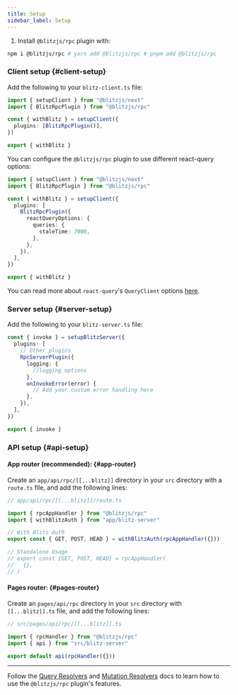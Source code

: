 ```yaml
---
title: Setup
sidebar_label: Setup
---
```


1. Install `@blitzjs/rpc` plugin with:

```bash
npm i @blitzjs/rpc # yarn add @blitzjs/rpc # pnpm add @blitzjs/rpc
```

### Client setup {#client-setup}

Add the following to your `blitz-client.ts` file:

```typescript
import { setupClient } from "@blitzjs/next"
import { BlitzRpcPlugin } from "@blitzjs/rpc"

const { withBlitz } = setupClient({
  plugins: [BlitzRpcPlugin()],
})

export { withBlitz }
```

You can configure the `@blitzjs/rpc` plugin to use different react-query
options:

```typescript
import { setupClient } from "@blitzjs/next"
import { BlitzRpcPlugin } from "@blitzjs/rpc"

const { withBlitz } = setupClient({
  plugins: [
    BlitzRpcPlugin({
      reactQueryOptions: {
        queries: {
          staleTime: 7000,
        },
      },
    }),
  ],
})

export { withBlitz }
```

You can read more about `react-query`'s `QueryClient` options
[here](https://react-query.tanstack.com/reference/QueryClient).

### Server setup {#server-setup}

Add the following to your `blitz-server.ts` file:

```ts
const { invoke } = setupBlitzServer({
  plugins: [
    // Other plugins
    RpcServerPlugin({
      logging: {
        //logging options
      },
      onInvokeError(error) {
        // Add your custom error handling here
      },
    }),
  ],
})

export { invoke }
```

### API setup {#api-setup}

#### App router (recommended): {#app-router}

Create an `app/api/rpc/[[...blitz]]` directory in your `src` directory
with a `route.ts` file, and add the following lines:

```ts
// app/api/rpc/[[...blitz]]/route.ts

import { rpcAppHandler } from "@blitzjs/rpc"
import { withBlitzAuth } from "app/blitz-server"

// With Blitz Auth
export const { GET, POST, HEAD } = withBlitzAuth(rpcAppHandler({}))

// Standalone Usage
// export const {GET, POST, HEAD} = rpcAppHandler(
//   {},
// )
```

#### Pages router: {#pages-router}

Create an `pages/api/rpc` directory in your `src` directory with
`[[...blitz]].ts` file, and add the following lines:

```ts
// src/pages/api/rpc/[[...blitz]].ts

import { rpcHandler } from "@blitzjs/rpc"
import { api } from "src/blitz-server"

export default api(rpcHandler({}))
```

---

Follow the [Query Resolvers](/docs/query-resolvers) and
[Mutation Resolvers](/docs/mutation-resolvers) docs to learn how to use
the `@blitzjs/rpc` plugin's features.
